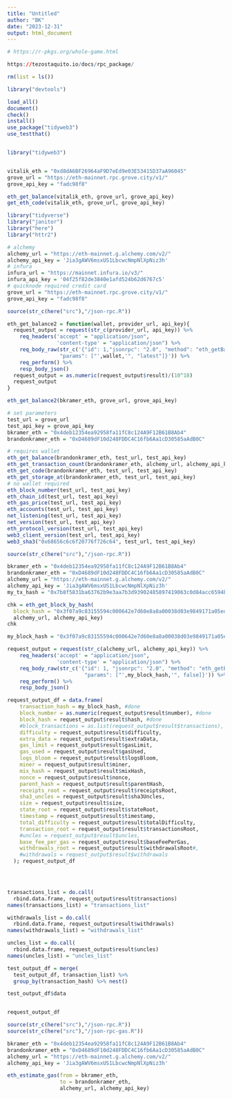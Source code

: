 ```yaml
---
title: "Untitled"
author: "BK"
date: "2023-12-31"
output: html_document
---
```


```r
# https://r-pkgs.org/whole-game.html

https://tezostaquito.io/docs/rpc_package/

rm(list = ls())

library("devtools")

load_all()
document()
check()
install()
use_package("tidyweb3")
use_testthat()


library("tidyweb3")


vitalik_eth = "0xd8dA6BF26964aF9D7eEd9e03E53415D37aA96045"
grove_url = "https://eth-mainnet.rpc.grove.city/v1/"
grove_api_key = "fadc98f8"

eth_get_balance(vitalik_eth, grove_url, grove_api_key)
get_eth_code(vitalik_eth, grove_url, grove_api_key)
```


```r
library("tidyverse")
library("janitor")
library("here")
library("httr2")

# alchemy
alchemy_url = "https://eth-mainnet.g.alchemy.com/v2/"
alchemy_api_key = 'Jia3gAWV6msxUS1LbcwcNmpNlXpNiz3h'
# infura 
infura_url = "https://mainnet.infura.io/v3/"
infura_api_key = '04f25f82de3840e1afd524b62d6767c5'
# quicknode required credit card
grove_url = "https://eth-mainnet.rpc.grove.city/v1/"
grove_api_key = "fadc98f8"

```

```r
source(str_c(here("src"),"/json-rpc.R"))

eth_get_balance2 = function(wallet, provider_url, api_key){
  request_output = request(str_c(provider_url, api_key)) %>%
    req_headers('accept' = "application/json",
                'content-type' = "application/json") %>%
    req_body_raw(str_c('{"id": 1,"jsonrpc": "2.0", "method": "eth_getBalance",
                 "params": ["',wallet,'", "latest"]}')) %>%
    req_perform() %>%
    resp_body_json()
  request_output = as.numeric(request_output$result)/(10^18)
  request_output
}

eth_get_balance2(bkramer_eth, grove_url, grove_api_key)

# set parameters
test_url = grove_url
test_api_key = grove_api_key
bkramer_eth = "0x4deb12354ea92958fa11fC8c124A9F12B61B8Ab4"
brandonkramer_eth = "0xD4689dF10d248FDDC4C16fb6Aa1cD30585aAdB0C"

# requires wallet
eth_get_balance(brandonkramer_eth, test_url, test_api_key)
eth_get_transaction_count(brandonkramer_eth, alchemy_url, alchemy_api_key)
eth_get_code(brandonkramer_eth, test_url, test_api_key)
eth_get_storage_at(brandonkramer_eth, test_url, test_api_key)
# no wallet required
eth_block_number(test_url, test_api_key)
eth_chain_id(test_url, test_api_key)
eth_gas_price(test_url, test_api_key)
eth_accounts(test_url, test_api_key)
net_listening(test_url, test_api_key)
net_version(test_url, test_api_key)
eth_protocol_version(test_url, test_api_key)
web3_client_version(test_url, test_api_key)
web3_sha3("0x68656c6c6f20776f726c64", test_url, test_api_key)
```


```r
source(str_c(here("src"),"/json-rpc.R"))

bkramer_eth = "0x4deb12354ea92958fa11fC8c124A9F12B61B8Ab4"
brandonkramer_eth = "0xD4689dF10d248FDDC4C16fb6Aa1cD30585aAdB0C"
alchemy_url = "https://eth-mainnet.g.alchemy.com/v2/"
alchemy_api_key = 'Jia3gAWV6msxUS1LbcwcNmpNlXpNiz3h'
my_tx_hash = "0x7b8f5831ba63762b9e3aa7b3d93902485897419063c0d84acc6594bd7ec64069"

chk = eth_get_block_by_hash(
  block_hash = "0x3f07a9c83155594c000642e7d60e8a8a00038d03e9849171a05ed0e2d47acbb3", 
  alchemy_url, alchemy_api_key)
chk

my_block_hash = "0x3f07a9c83155594c000642e7d60e8a8a00038d03e9849171a05ed0e2d47acbb3"

request_output = request(str_c(alchemy_url, alchemy_api_key)) %>% 
    req_headers('accept' = "application/json",
                'content-type' = "application/json") %>%
    req_body_raw(str_c('{"id": 1, "jsonrpc": "2.0", "method": "eth_getBlockByHash",
                         "params": ["',my_block_hash,'", false]}')) %>% 
    req_perform() %>%
    resp_body_json()

request_output_df = data.frame(
    transaction_hash = my_block_hash, #done
    block_number = as.numeric(request_output$result$number), #done
    block_hash = request_output$result$hash, #done
    #block_transactions = as.list(request_output$result$transactions), # not done
    difficulty = request_output$result$difficulty, 
    extra_data = request_output$result$extraData,
    gas_limit = request_output$result$gasLimit, 
    gas_used = request_output$result$gasUsed, 
    logs_bloom = request_output$result$logsBloom,
    miner = request_output$result$miner,
    mix_hash = request_output$result$mixHash,
    nonce = request_output$result$nonce,
    parent_hash = request_output$result$parentHash, 
    receipts_root = request_output$result$receiptsRoot, 
    sha3_uncles = request_output$result$sha3Uncles, 
    size = request_output$result$size, 
    state_root = request_output$result$stateRoot, 
    timestamp = request_output$result$timestamp,
    total_difficulty = request_output$result$totalDifficulty,
    transaction_root = request_output$result$transactionsRoot, 
    #uncles = request_output$result$uncles,
    base_fee_per_gas = request_output$result$baseFeePerGas,
    withdrawals_root = request_output$result$withdrawalsRoot#, 
    #withdrawals = request_output$result$withdrawals
  ); request_output_df


  

transactions_list = do.call(
  rbind.data.frame, request_output$result$transactions)
names(transactions_list) = "transactions_list"

withdrawals_list = do.call(
  rbind.data.frame, request_output$result$withdrawals)
names(withdrawals_list) = "withdrawals_list"

uncles_list = do.call(
  rbind.data.frame, request_output$result$uncles)
names(uncles_list) = "uncles_list"

test_output_df = merge(
  test_output_df, transaction_list) %>% 
  group_by(transaction_hash) %>% nest()

test_output_df$data


request_output_df
```








```r
source(str_c(here("src"),"/json-rpc.R"))
source(str_c(here("src"),"/json-rpc-gas.R"))

bkramer_eth = "0x4deb12354ea92958fa11fC8c124A9F12B61B8Ab4"
brandonkramer_eth = "0xD4689dF10d248FDDC4C16fb6Aa1cD30585aAdB0C"
alchemy_url = "https://eth-mainnet.g.alchemy.com/v2/"
alchemy_api_key = 'Jia3gAWV6msxUS1LbcwcNmpNlXpNiz3h'

eth_estimate_gas(from = bkramer_eth, 
                 to = brandonkramer_eth, 
                 alchemy_url, alchemy_api_key)

```

















